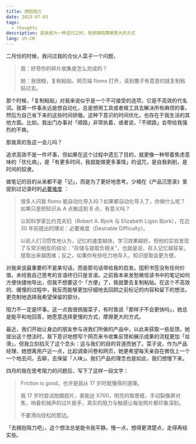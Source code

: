 ```yaml
---
title: 拥抱阻力
date: 2023-07-03
tags:
  - thoughts
description: 高效成为一种诅咒之时，我想拥抱摩擦更大的方式
lang: zh-CN
---
```


二月份的时候，我问过我的合伙人菜子一个问题，

> 我：好奇你的碎片收集是怎么完成的？
> 
> 她：我很糙，复制粘贴。网页端 flomo 打开，读到撒子有意思的就复制粘贴过去。

那个时候，「复制粘贴」对我来说似乎是一个不可接受的选项，它是不高效的代名词。我第一件事永远是想自动化，总是想用工具或者做工具去解决所有麻烦的事，然后为自己省下来的这些时间骄傲。这种下意识的时间优化，也存在于我生活的其他方面。比如，我出门办事对「顺路」非常执着，或者说，「不顺路」会带给我强烈的不爽。

那我真的急这一会儿吗？

追求高效不是一件坏事，但如果在这个过程中遗忘了目的，就更像一种带着焦虑意味的「优化病」，是「有更多时间，我就能做更多事情」的诅咒，是自我剥削，是时间的奴隶。

做笔记的目的从来都不是「记」，而是为了更好地思考。少楠在《产品沉思录》里提到过记录时的[必要难度](https://pmthinking.com/我的个人知识管理) ：

> 很多人问我 flomo 能自动化导入吗？如果都自动化导入了，你做什么呢？如果只是把知识从 A 点搬运到 B 点，有意义吗？
>
> 认知科学家比约克夫妇（Robert A. Bjork 与 Elizabeth Ligon Bjork），在近 30 年前提出的理论：必要难度（Desirable Difficulty）。
>
> 以前人们习惯性地认为，记忆的速度越快，学习效果越好。但他的实验发现了与常识相反的结论：“存储与提取负相关”，也就是说，存入记忆越容易，提取出来越困难；反之，如果你有些吃力地存入，知识提取会更方便。

对我来说最重要的不是某句话，而是那句话带给我的启发。囤积书签没有任何价值，未经我自己思考的言语终归只是言语。之前我本来发愁微信读书中的笔记如何方便快捷地导出，但我不想要这个「方便」了，我就要去复制粘贴。在这个不高效的、缓慢的过程中，我反而能够更加仔细地去回顾之前标记的内容和留下的想法，更克制地选择我希望保留的部分。

阻力不一定是坏事。这一点我很佩服菜子，有时我说「那样子不会更快吗」，她总是能平和地回答，她愿意选择更慢的方式，摩擦更大的方式。

最近，我们开始让身边的朋友参与进我们所做的产品中，以此来获取一些反馈。她提出这个想法时，我下意识地想写个网页来令收集反馈和展示成果的流程更加「丝滑」，但我立刻掐灭了这个念头：这与我们的目的背道而驰了。菜子说，作为产品经理，她想离用户近一点，比起调查问卷和网页，她更希望每天亲自在微信上一个一个地去问，去聊，去保留「人味」。我们产品的理念也是如此，我们想慢下来。

四月的我在思考阻力的问题后，写下了这样一段文字：
> Friction is good，也许是我从 17 岁时就懂得的道理。
> 
> 我 17 岁时尝试拍摄胶片，美能达 X700，明亮的取景框，手动裂像屏对焦，响着机械声的过片扳手，真实的阻力与触感让每张照片都印象深刻。
>
> 不要滑向轻松的那边。

「去拥抱阻力吧」，这个想法总是能令我平静。慢一点，想得更清楚点，走得再结实些。
